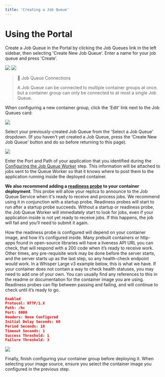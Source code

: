```yaml
---
title: 'Creating a Job Queue'
---
```


# Using the Portal

Create a Job Queue in the Portal by clicking the Job Queues link in the left sidebar, then selecting 'Create New Job
Queue'. Enter a name for your job queue and press 'Create'.

<img src="/products/sce/job-queues/images/portal-job-queues.png" />

<img src="/products/sce/job-queues/images/portal-create-new-job-queue.png" />

> 📘 Job Queue Connections
>
> A Job Queue can be connected to multiple container groups at once. but a container group can only be connected to at
> most a single Job Queue.

When configuring a new container group, click the 'Edit' link next to the Job Queues card:

<img src="/products/sce/job-queues/images/portal-enable-job-queue.png" />

Select your previously-created Job Queue from the 'Select a Job Queue' dropdown. (If you haven't yet created a Job
Queue, press the 'Create New Job Queue' button and do so before returning to this page).

<img src="/products/sce/job-queues/images/portal-configure-job-queue.png" />

Enter the Port and Path of your application that you identified during the
[Configuring the Job Queue Worker](/products/sce/job-queues/queue-worker) step. This information will be attached to
jobs sent to the Queue Worker so that it knows where to post them to the application running inside the deployed
container.

**We also recommend adding a [readiness probe](/products/sce/container-groups/health-probes/readiness-probes) to your
container deployment**. This probe will allow your replica to announce to the Job Queue Service when it's ready to
receive and process jobs. We recommend using it in conjunction with a startup probe. Readiness probes will start to run
after a startup probe succeeds. Without a startup or readiness probe, the Job Queue Worker will immediately start to
look for jobs, even if your application inside is not yet ready to receive jobs. If this happens, the job will fail and
you’ll need to submit it again.

How the readiness probe is configured will depend on your container image, and how it’s configured inside. Many prebuilt
containers or http-apps found in open-source libraries will have a liveness API URL you can check, that will respond
with a 200 code when it’s ready to receive work. Other times, any pre-requisite work may be done before the server
starts, and the server starts up as the last step, so any health-check endpoint would work. In a Whisper Large v3
example below, this is what we have. If your container does not contain a way to check health statuses, you may need to
add one of your own. You can usually find any references to this in the readme or documentation for the container image
you are using. Readiness probes can flip between passing and failing, and will continue to check until it’s ready to go.

```json
Enabled
Protocol: HTTP/1.X
Path: /hc
Port: 8000
Headers: None Configured
Initial Delay Seconds: 60
Period Seconds: 10
Timeout Seconds: 1
Success Threshold: 1
Failure Threshold: 3
```

<img src="/products/sce/job-queues/images/portal-configure-readiness-probe.png" />

Finally, finish configuring your container group before deploying it. When selecting your image source, ensure you
select the container image you configured in the previous step.

